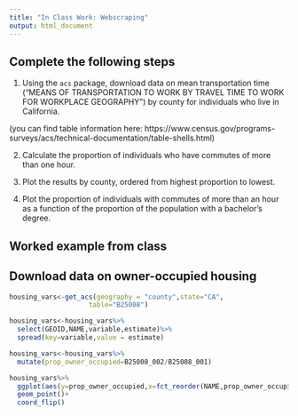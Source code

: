 ```yaml
---
title: "In Class Work: Webscraping"
output: html_document  
---
```





## Complete the following steps

1. Using the `acs` package, download data on mean transportation time ("MEANS OF TRANSPORTATION TO WORK BY TRAVEL TIME TO WORK FOR WORKPLACE GEOGRAPHY") by county for individuals who live in California.  

(you can find table information here: https://www.census.gov/programs-surveys/acs/technical-documentation/table-shells.html)

2. Calculate the proportion of individuals who have commutes of more than one hour.

3. Plot the results by county, ordered from highest proportion to lowest. 

4. Plot the proportion of individuals with commutes of more than an hour as a function of the proportion of the population with a bachelor's degree. 

## Worked example from class


## Download data on owner-occupied housing
```r
housing_vars<-get_acs(geography = "county",state="CA",
                    table="B25008")
```

```r
housing_vars<-housing_vars%>%
  select(GEOID,NAME,variable,estimate)%>%
  spread(key=variable,value = estimate)
```

```r
housing_vars<-housing_vars%>%
  mutate(prop_owner_occupied=B25008_002/B25008_001)
```

```r
housing_vars%>%
  ggplot(aes(y=prop_owner_occupied,x=fct_reorder(NAME,prop_owner_occupied)))+
  geom_point()+
  coord_flip()
```


